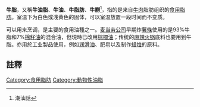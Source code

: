 {{unreferenced|time=2018-05-09T01:36:45+00:00}}
{{Otheruses|黄油|subject=来自[[牛肉|牛肉]]脂肪组织的[[食用脂肪|食用脂肪]]|other=來自牛奶的食用脂肪}}
'''牛脂'''，又稱'''牛油脂'''、'''牛油'''、'''牛脂肪'''、'''牛朥'''<ref>潮汕話</ref>，指的是来自[[牛肉|牛肉]]脂肪组织的[[食用脂肪|食用脂肪]]。室温下为白色或浅黄色的固体，可以室温放置一段时间而不变质。

可以用来烹调，是主要的食用油種之一。[[麦当劳公司|麦当劳公司]]早期炸[[薯條|薯條]]使用的是93%牛脂和7%[[棉籽油|棉籽油]]的混合油，但現時已改用[[棕櫚油|棕櫚油]]；传统的[[麻辣火锅|麻辣火锅]]底料也要用到牛脂。亦用於工业製品使用，例如[[润滑油|润滑油]]、肥皂以及制作[[蜡烛|蜡烛]]的原料。

== 註釋 ==
{{reflist}}

{{Fatsandoils}}
{{Ingredients-stub}}

[[Category:食用脂肪|Category:食用脂肪]]
[[Category:動物性油脂|Category:動物性油脂]]